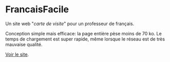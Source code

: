 # FrancaisFacile

Un site web "_carte de visite_" pour un professeur de français.

Conception simple mais efficace: la page entière pèse moins de 70 ko.
Le temps de chargement est super rapide, même lorsque le réseau est de très mauvaise qualité.

[Voir le site](./apps/MediationFamilliale/index.html).
